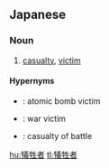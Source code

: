==Japanese==
{{ja-kanjitab|ぎ|せい|しゃ|yomi=o}}

===Noun===
{{ja-noun|ぎせいしゃ}}

# [[casualty]], [[victim]]

====Hypernyms====
* {{ja-r|原爆犠牲者|げんばく ぎせいしゃ}}: atomic bomb victim
* {{ja-r|戦争犠牲者|せんそう ぎせいしゃ}}: war victim
* {{ja-r|戦闘犠牲者|せんとう ぎせいしゃ}}: casualty of battle

[[hu:犠牲者]]
[[tl:犠牲者]]